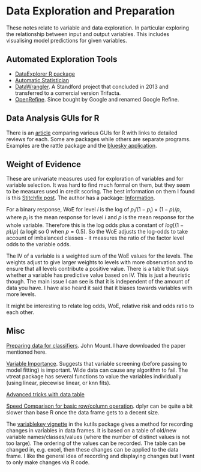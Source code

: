 # Data Exploration and Preparation

These notes relate to variable and data exploration. In particular exploring the relationship between input and output variables. This includes visualising model predictions for given variables.

## Automated Exploration Tools

+ [DataExplorer R package](https://blog.revolutionanalytics.com/2018/02/dataexplorer.html)
+ [Automatic Statistician](https://www.automaticstatistician.com/index/)
+ [DataWrangler](http://vis.stanford.edu/wrangler/). A Standford project that concluded in 2013 and transferred to a comercial version Trifacta.
+ [OpenRefine](http://openrefine.org/). Since bought by Google and renamed Google Refine.

## Data Analysis GUIs for R

There is an [article](http://r4stats.com/articles/software-reviews/r-gui-comparison/) comparing various GUIs for R with links to detailed reviews for each. Some are packages while others are separate programs. Examples are the rattle package and the [bluesky application](https://www.blueskystatistics.com/Default.asp).

## Weight of Evidence

These are univariate measures used for exploration of variables and for variable selection. It was hard to find much formal on them, but they seem to be measures used in credit scoring. The best information on them I found is this [Stitchfix  post](https://multithreaded.stitchfix.com/blog/2015/08/13/weight-of-evidence/). The author has a package: [Information](https://github.com/klarsen1/Information).

For a binary response, WoE for level $i$ is the log of $p_i / (1 - p_i) \times  (1 - p) / p$, where $p_i$ is the mean response for level $i$ and $p$ is the mean response for the whole variable. Therefore this is the log odds plus a constant of $log [(1 - p) / p]$ (a logit so 0 when $p=0.5$). So the WoE adjusts the log-odds to take account of imbalanced classes - it measures the ratio of the factor level odds to the variable odds. 

The IV of a variable is a weighted sum of the WoE values for the levels. The weights adjust to give larger weights to levels with more observation and to ensure that all levels contribute a positive value. There is a table that says whether a variable has predictive value based on IV. This is just a heuristic though. The main issue I can see is that it is independent of the amount of data you have. I have also heard it said that it biases towards variables with more levels.

It might be interesting to relate log odds, WoE, relative risk and odds ratio to each other.

## Misc

[Preparing data for classifiers](http://www.win-vector.com/blog/2014/12/a-comment-on-preparing-data-for-classifiers/). John Mount. I have downloaded the paper mentioned here.

[Variable Importance](https://win-vector.com/2018/12/17/vtreat-variable-importance/). Suggests that variable screening (before passing to model fitting) is important. Wide data can cause any algorithm to fail. The vtreat package has several functions to value the variables individually (using linear, piecewise linear, or knn fits).

[Advanced tricks with data table](https://brooksandrew.github.io/simpleblog/articles/advanced-data-table/)

[Speed Comparison for basic row/column operation](http://www.win-vector.com/blog/2019/05/timing-working-with-a-row-or-a-column-from-a-data-frame/). dplyr can be quite a bit slower than base R once the data frame gets to a decent size.

The [variablekey vignette](https://cran.r-project.org/web/packages/kutils/vignettes/variablekey.pdf) in the kutils package gives a method for recording changes in variables in data frames. It is based on a table of old/new variable names/classes/values (where the number of distinct values is not too large). The ordering of the values can be recorded. The table can be changed in, e.g. excel, then these changes can be applied to the data frame. I like the general idea of recording and displaying changes but I want to only make changes via R code.
